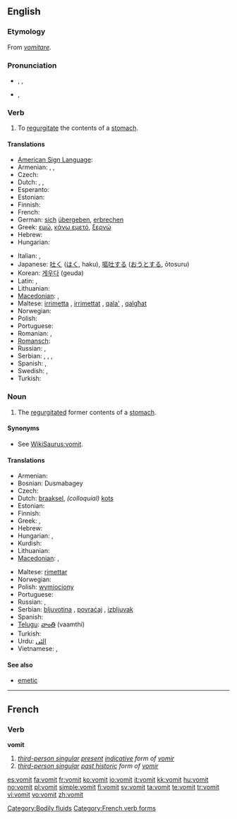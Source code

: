 {{wikipedia}}
{{WikiSaurus-link|vomit}}
{{also|vomît}}
==English==

===Etymology===
From {{etyl|la}} ''[[vomitare]]''.

===Pronunciation===
* {{a|UK}} {{enPR|vŏm'ət}}, {{IPA|/ˈvɒmət/}}, {{SAMPA|/"vQm@t/}}
*: {{rhymes|ɒmɪt}}
* {{a|US}} {{enPR|vŏm'ît}}, {{IPA|/ˈvɑmɨt/}}
*: {{audio|En-us-vomit.ogg|audio (US)}}

===Verb===
{{en-verb}}

# To [[regurgitate]] the contents of a [[stomach]].

====Translations====
{{trans-top|to regurgitate the contents of a stomach}}
* [[American Sign Language]]: {{tø|ase|5@Mouth-5@FromUlnarTipFinger 5@FromMouth-5@FromUlnarTipFinger|xs=American Sign Language}}
* Armenian: {{t-|hy|հետ տալ|tr=het tal|sc=Armn|xs=Armenian}}, {{t+|hy|փսխել|tr=p'sxel|sc=Armn|xs=Armenian}}, {{t-|hy|ործկալ|tr=orçkal|sc=Armn|xs=Armenian}}
* Czech: {{t+|cs|zvracet}}
* Dutch: {{t+|nl|overgeven}}, {{t+|nl|braken}}, {{t|nl|kotsen}} {{qualifier|colloquial}}
* Esperanto: {{t-|eo|vomi|xs=Esperanto}}
* Estonian: {{t-|et|oksendama}}
* Finnish: {{t+|fi|oksentaa}}
* French: {{t+|fr|vomir}}
* German: [[sich]] [[übergeben]], [[erbrechen]]
* Greek: [[εμώ]], [[κάνω εμετό]], [[ξερνώ]] {{qualifier|colloquial}}
* Hebrew: {{t|he|להקיא|sc=Hebr}}
* Hungarian: {{t+|hu|hány}}
{{trans-mid}}
* Italian: {{t-|it|vomitare}}, {{t+|it|rimettere}}
* Japanese: [[吐く]] ([[はく]], haku), [[嘔吐する]] ([[おうとする]], ōtosuru)
* Korean: [[게우다]] (geuda)<!--, [[토하다]] ([[吐]]-, to-hada)-->
* Latin: {{t|la|vomo}}, {{t|la|vomere}}
* Lithuanian: {{t|lt|vemti|xs=Lithuanian}}
* [[Macedonian]]: {{t-|mk|повраќа|tr=póvraḱa|sc=Cyrl|xs=Macedonian}},  {{t-|mk|блуе|tr=blúe|sc=Cyrl|xs=Macedonian}}
* Maltese: [[irrimetta]] {{m}}, [[irrimettat]] {{f}}, [[qala']] {{m}}, [[qalgħat]] {{f}}
* Norwegian: {{t+|no|kaste opp}}
* Polish: {{t-|pl|wymiotować}}
* Portuguese: {{t+|pt|vomitar}}
* Romanian: {{t-|ro|vomita}}, {{t+|ro|borî}}
* [[Romansch]]: {{t|rm|vomitar}}
* Russian: {{t+|ru|блевать|sc=Cyrl}}, {{t+|ru|рвать|sc=Cyrl}}
* Serbian: {{t|sr|zbljuvati}}, {{t|sr|povratiti}}, {{t-|sr|bljuvati}}, {{t-|sr|povraćati}}
* Spanish: {{t+|es|vomitar}}, {{t+|es|devolver}}
* Swedish: {{t+|sv|kräkas}}, {{t+|sv|spy}}
* Turkish: {{t+|tr|kusmak}}
{{trans-bottom}}

===Noun===
{{en-noun|-}}

# The [[regurgitate]]d former contents of a [[stomach]].

====Synonyms====
* See [[WikiSaurus:vomit]].

====Translations====
{{trans-top|regurgitated former contents of a stomach}}
* Armenian: {{t|hy|փսխունք|tr=p'sxunk'|sc=Armn|xs=Armenian}}
* Bosnian: Dusmabagey
* Czech: {{t-|cs|zvratky|m|p}}
* Dutch: [[braaksel]], ''(colloquial)'' [[kots]]
* Estonian: {{t-|et|okse}}
* Finnish: {{t+|fi|oksennus}}
* Greek: {{t+|el|εμετός|m|sc=Grek}}, {{t+|el|έμεσμα|n|sc=Grek}}
* Hebrew: {{he-translation|קא|kei}}
* Hungarian: {{t|hu|hányás}},  {{t-|hu|hányadék}}
* Kurdish: {{ku-Arab|[[ڕشانه‌وه‌]]}}
* Lithuanian: {{t|lt|vėmalai|p|xs=Lithuanian}}
* [[Macedonian]]: {{t|mk|повраќаница|f|tr=povraḱánica|sc=Cyrl|xs=Macedonian}},  {{t|mk|блујавица|f|tr=blujávica|sc=Cyrl|xs=Macedonian}}
{{trans-mid}}
* Maltese: [[rimettar]]
* Norwegian: {{t+|no|oppkast|n}}
* Polish: [[wymiociony]] {{f}}
* Portuguese: {{t+|pt|vômito|m}}
* Russian: {{t+|ru|блевотина|f|sc=Cyrl}}, {{t+|ru|рвота|f|sc=Cyrl}}
* Serbian: [[bljuvotina]] {{f}}, [[povraćaj]] {{m}}, [[izbljuvak]] {{m}}
* Spanish: {{t-|es|vómito|m}}
* [[Telugu]]: [[వాంతి]] (vaamthi)
* Turkish: {{t+|tr|kusmuk}}
* Urdu: [[الٹى]]
* Vietnamese: {{t+|vi|nôn|xs=Vietnamese}}, {{t+|vi|mửa|xs=Vietnamese}}
{{trans-bottom}}

====See also====
* [[emetic]]

[[Category:Bodily fluids]]

----

==French==

===Verb===
'''vomit'''

# ''[[third-person singular]] [[present]] [[indicative]] form of [[vomir]]''
# ''[[third-person singular]] [[past historic]] form of [[vomir#French|vomir]]''

[[Category:French verb forms]]

[[es:vomit]]
[[fa:vomit]]
[[fr:vomit]]
[[ko:vomit]]
[[io:vomit]]
[[it:vomit]]
[[kk:vomit]]
[[hu:vomit]]
[[no:vomit]]
[[pl:vomit]]
[[simple:vomit]]
[[fi:vomit]]
[[sv:vomit]]
[[ta:vomit]]
[[te:vomit]]
[[tr:vomit]]
[[vi:vomit]]
[[vo:vomit]]
[[zh:vomit]]